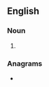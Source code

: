 ==English==

===Noun===
{{head|en|noun form}}

# {{plural of|verifier|lang=en}}

===Anagrams===
* {{anagrams|en|a=eefiirrsv|versifier}}